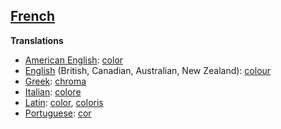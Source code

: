 ==[[French]]==

'''Translations'''

*[[American English]]: [[color]]
*[[English]] (British, Canadian, Australian, New Zealand): [[colour]]
*[[Greek]]: [[chroma]]
*[[Italian]]: [[colore]]
*[[Latin]]: [[color]], [[coloris]]
*[[Portuguese]]: [[cor]]